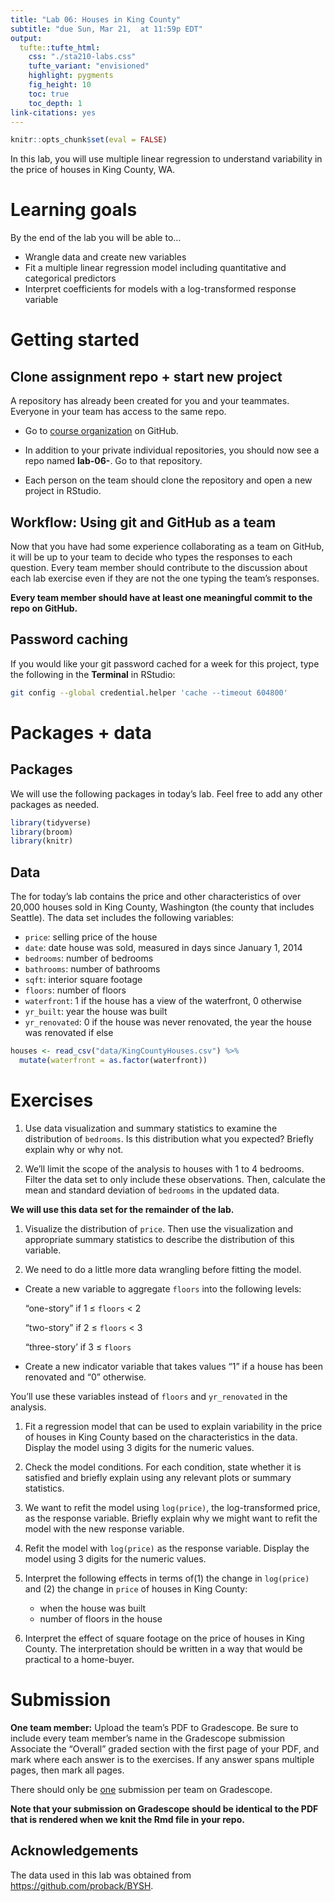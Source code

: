 ```yaml
---
title: "Lab 06: Houses in King County" 
subtitle: "due Sun, Mar 21,  at 11:59p EDT"
output: 
  tufte::tufte_html:
    css: "./sta210-labs.css"
    tufte_variant: "envisioned"
    highlight: pygments
    fig_height: 10
    toc: true
    toc_depth: 1
link-citations: yes
---
```


```r
knitr::opts_chunk$set(eval = FALSE)
```

In this lab, you will use multiple linear regression to understand variability in the price of houses in King County, WA. 

# Learning goals

By the end of the lab you will be able to...

- Wrangle data and create new variables
- Fit a multiple linear regression model including quantitative and categorical predictors
- Interpret coefficients for models with a log-transformed response variable

# Getting started

## Clone assignment repo + start new project

A repository has already been created for you and your teammates. Everyone in your team has access to the same repo.

- Go to [course organization](https://www.github.com/sta210-sp21) on GitHub.

- In addition to your private individual repositories, you should now see a repo named **lab-06-**. Go to that repository.
  
- Each person on the team should clone the repository and open a new project in RStudio.

## Workflow: Using git and GitHub as a team

Now that you have had some experience collaborating as a team on GitHub, it will be up to your team to decide who types the responses to each question. Every team member should contribute to the discussion about each lab exercise even if they are not the one typing the team's responses. 

**Every team member should have at least one meaningful commit to the repo on GitHub.**

## Password caching

If you would like your git password cached for a week for this project, type the following in the **Terminal** in RStudio:

```bash
git config --global credential.helper 'cache --timeout 604800'
```

# Packages + data

## Packages

We will use the following packages in today's lab. Feel free to add any other packages as needed.

```r
library(tidyverse)
library(broom)
library(knitr)
```

## Data 

The for today's lab contains the price and other characteristics of over 20,000 houses sold in King County, Washington (the county that includes Seattle). The data set includes the following variables:

- `price`: selling price of the house
- `date`: date house was sold, measured in days since January 1, 2014
- `bedrooms`: number of bedrooms
- `bathrooms`: number of bathrooms
- `sqft`: interior square footage
- `floors`: number of floors
- `waterfront`: 1 if the house has a view of the waterfront, 0 otherwise
- `yr_built`: year the house was built
- `yr_renovated`: 0 if the house was never renovated, the year the house was renovated if else


```r
houses <- read_csv("data/KingCountyHouses.csv") %>%
  mutate(waterfront = as.factor(waterfront))
```

# Exercises 

1. Use data visualization and summary statistics to examine the distribution of `bedrooms`. Is this distribution what you expected? Briefly explain why or why not. 

1. We'll limit the scope of the analysis to houses with 1 to 4 bedrooms. Filter the data set to only include these observations. Then, calculate the mean and standard deviation of `bedrooms` in the updated data.

**We will use this data set for the remainder of the lab.**

1. Visualize the distribution of `price`. Then use the visualization and appropriate summary statistics to describe the distribution of this variable. 

1. We need to do a little more data wrangling before fitting the model. 
    
  - Create a new variable to aggregate `floors` into the following levels: 

    "one-story" if 1 $\leq$ `floors` $<$ 2

    "two-story" if  2 $\leq$ `floors` $<$ 3

    "three-story' if 3 $\leq$ `floors` 
    
  - Create a new indicator variable that takes values "1" if a house has been renovated and "0" otherwise. 
  
You'll use these variables instead of `floors` and `yr_renovated` in the analysis.

1. Fit a regression model that can be used to explain variability in the price of houses in King County based on the characteristics in the data. Display the model using 3 digits for the numeric values. 

1. Check the model conditions. For each condition, state whether it is satisfied and briefly explain using any relevant plots or summary statistics. 

1. We want to refit the model using `log(price)`, the log-transformed price, as the response variable. Briefly explain why we might want to refit the model with the new response variable. 

1. Refit the model with `log(price)` as the response variable. Display the model using 3 digits for the numeric values. 

1. Interpret the following effects in terms of(1) the change in `log(price)` and (2) the change in `price` of houses in King County: 

    - when the house was built
    - number of floors in the house

1. Interpret the effect of square footage on the price of houses in King County. The interpretation should be written in a way that would be practical to a home-buyer. 

# Submission

**One team member:** Upload the team's PDF to Gradescope. Be sure to include every team member's name in the Gradescope submission Associate the "Overall" graded section with the first page of your PDF, and mark where each answer is to the exercises. If any answer spans multiple pages, then mark all pages.

There should only be <u>one</u> submission per team on Gradescope.

**Note that your submission on Gradescope should be identical to the PDF that is rendered when we knit the Rmd file in your repo.** 


## Acknowledgements

The data used in this lab was obtained from [https://github.com/proback/BYSH](https://github.com/proback/BYSH).


